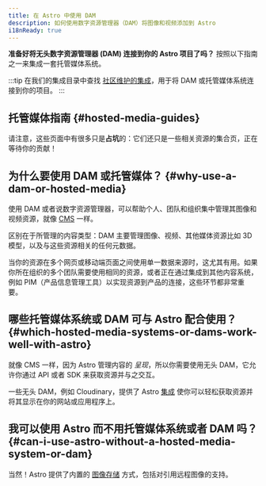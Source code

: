 ```yaml
---
title: 在 Astro 中使用 DAM
description: 如何使用数字资源管理器（DAM）将图像和视频添加到 Astro
i18nReady: true
---
```


**准备好将无头数字资源管理器 (DAM) 连接到你的 Astro 项目了吗？** 按照以下指南之一来集成一套托管媒体系统。

:::tip
在我们的集成目录中查找 [社区维护的集成](https://astro.build/integrations/)，用于将 DAM 或托管媒体系统连接到你的项目。
:::

## 托管媒体指南 \{#hosted-media-guides\}

请注意，这些页面中有很多只是**占坑**的：它们还只是一些相关资源的集合页，正在等待你的贡献！

<MediaGuidesNav />

## 为什么要使用 DAM 或托管媒体？ \{#why-use-a-dam-or-hosted-media\}

使用 DAM 或者说数字资源管理器，可以帮助个人、团队和组织集中管理其图像和视频资源，就像 [CMS](/zh-cn/guides/cms/) 一样。

区别在于所管理的内容类型：DAM 主要管理图像、视频、其他媒体资源比如 3D 模型，以及与这些资源相关的任何元数据。

当你的资源在多个网页或移动端页面之间使用单一数据来源时，这尤其有用。如果你所在组织的多个团队需要使用相同的资源，或者正在通过集成到其他内容系统，例如 PIM（产品信息管理工具）以实现资源到产品的连接，这些环节都非常重要。

## 哪些托管媒体系统或 DAM 可与 Astro 配合使用？ \{#which-hosted-media-systems-or-dams-work-well-with-astro\}

就像 CMS 一样，因为 Astro 管理内容的 _呈现_，所以你需要使用无头 DAM，它允许你通过 API 或者 SDK 来获取资源并与之交互。

一些无头 DAM，例如 Cloudinary，提供了 Astro [集成](/zh-cn/guides/integrations-guide/) 使你可以轻松获取资源并将其显示在你的网站或应用程序上。

## 我可以使用 Astro 而不用托管媒体系统或者 DAM 吗？ \{#can-i-use-astro-without-a-hosted-media-system-or-dam\}

当然！Astro 提供了内置的 [图像存储](/zh-cn/guides/images/#where-to-store-images) 方式，包括对引用远程图像的支持。

